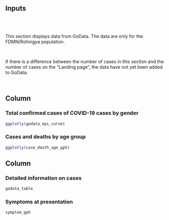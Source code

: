 Inputs {.sidebar}
-------------------------------------

<br>
<br>

This section displays data from GoData. The data are only for the FDMN/Rohingya population. 

<br> 

If there is a difference between the number of cases in this section and the number of cases on the "Landing page", the data have not 
yet been added to GoData.


<br>




Column  {data-width=400}
-------------------------------------


### Total confirmed cases of COVID-19 cases by gender

```{r godata_epicurve}
ggplotly(godata_epi_curve)
```


### Cases and deaths by age group


```{r godata_cases_deaths_agegrp}
ggplotly(case_death_age_gph)
```



Column {data-width=500}
-------------------------------------

### Detailed information on cases

```{r}
godata_table
```

### Symptoms at presentation
 
```{r symptom_gph}
symptom_gph
```
 
